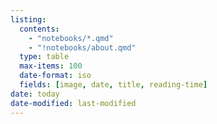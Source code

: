 ```yaml
---
listing:
  contents:
    - "notebooks/*.qmd"
    - "!notebooks/about.qmd"
  type: table
  max-items: 100
  date-format: iso
  fields: [image, date, title, reading-time]
date: today
date-modified: last-modified
---
```


